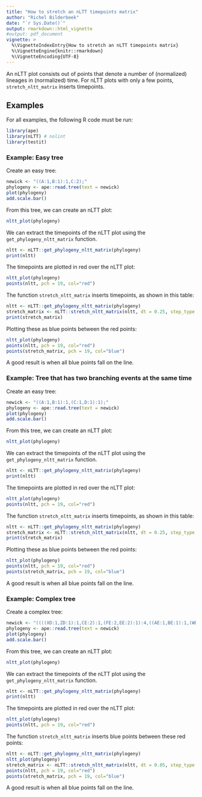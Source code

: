 ```yaml
---
title: "How to stretch an nLTT timepoints matrix"
author: "Richel Bilderbeek"
date: "`r Sys.Date()`"
output: rmarkdown::html_vignette
#output: pdf_document
vignette: >
  %\VignetteIndexEntry{How to stretch an nLTT timepoints matrix}
  %\VignetteEngine{knitr::rmarkdown}
  %\VignetteEncoding{UTF-8}
---
```


An nLTT plot consists out of points that denote a number of (normalized)
lineages in (normalized) time. For nLTT plots with only a few points,
`stretch_nltt_matrix` inserts timepoints.

## Examples

For all examples, the following R code must be run:

```r
library(ape)
library(nLTT) # nolint
library(testit)
```

### Example: Easy tree

Create an easy tree:

```r
newick <- "((A:1,B:1):1,C:2);"
phylogeny <- ape::read.tree(text = newick)
plot(phylogeny)
add.scale.bar()
```

From this tree, we can create an nLTT plot:

```r
nltt_plot(phylogeny)
```

We can extract the timepoints of the nLTT plot using the
`get_phylogeny_nltt_matrix` function. 

```r
nltt <- nLTT::get_phylogeny_nltt_matrix(phylogeny)
print(nltt)
```

The timepoints are plotted in red over the nLTT plot:

```r
nltt_plot(phylogeny)
points(nltt, pch = 19, col="red")
```

The function `stretch_nltt_matrix` inserts timepoints, as shown in this table:

```r
nltt <- nLTT::get_phylogeny_nltt_matrix(phylogeny)
stretch_matrix <- nLTT::stretch_nltt_matrix(nltt, dt = 0.25, step_type = "upper")
print(stretch_matrix)
```

Plotting these as blue points between the red points:

```r
nltt_plot(phylogeny)
points(nltt, pch = 19, col="red")
points(stretch_matrix, pch = 19, col="blue")
```

A good result is when all blue points fall on the line.

### Example: Tree that has two branching events at the same time

Create an easy tree:

```r
newick <- "((A:1,B:1):1,(C:1,D:1):1);"
phylogeny <- ape::read.tree(text = newick)
plot(phylogeny)
add.scale.bar()
```

From this tree, we can create an nLTT plot:

```r
nltt_plot(phylogeny)
```

We can extract the timepoints of the nLTT plot using the
`get_phylogeny_nltt_matrix` function. 

```r
nltt <- nLTT::get_phylogeny_nltt_matrix(phylogeny)
print(nltt)
```

The timepoints are plotted
in red over the nLTT plot:

```r
nltt_plot(phylogeny)
points(nltt, pch = 19, col="red")
```

The function `stretch_nltt_matrix` inserts timepoints, as shown in this table:

```r
nltt <- nLTT::get_phylogeny_nltt_matrix(phylogeny)
stretch_matrix <- nLTT::stretch_nltt_matrix(nltt, dt = 0.25, step_type = "upper")
print(stretch_matrix)
```

Plotting these as blue points between the red points:


```r
nltt_plot(phylogeny)
points(nltt, pch = 19, col="red")
points(stretch_matrix, pch = 19, col="blue")
```

A good result is when all blue points fall on the line.

### Example: Complex tree

Create a complex tree:


```r
newick <- "((((XD:1,ZD:1):1,CE:2):1,(FE:2,EE:2):1):4,((AE:1,BE:1):1,(WD:1,YD:1):1):5);"
phylogeny <- ape::read.tree(text = newick)
plot(phylogeny)
add.scale.bar()
```

From this tree, we can create an nLTT plot:

```r
nltt_plot(phylogeny)
```

We can extract the timepoints of the nLTT plot using the
`get_phylogeny_nltt_matrix` function. 

```r
nltt <- nLTT::get_phylogeny_nltt_matrix(phylogeny)
print(nltt)
```

The timepoints are plotted
in red over the nLTT plot:

```r
nltt_plot(phylogeny)
points(nltt, pch = 19, col="red")
```

The function `stretch_nltt_matrix` inserts blue points between these
red points:

```r
nltt <- nLTT::get_phylogeny_nltt_matrix(phylogeny)
nltt_plot(phylogeny)
stretch_matrix <- nLTT::stretch_nltt_matrix(nltt, dt = 0.05, step_type = "upper")
points(nltt, pch = 19, col="red")
points(stretch_matrix, pch = 19, col="blue")
```

A good result is when all blue points fall on the line.
